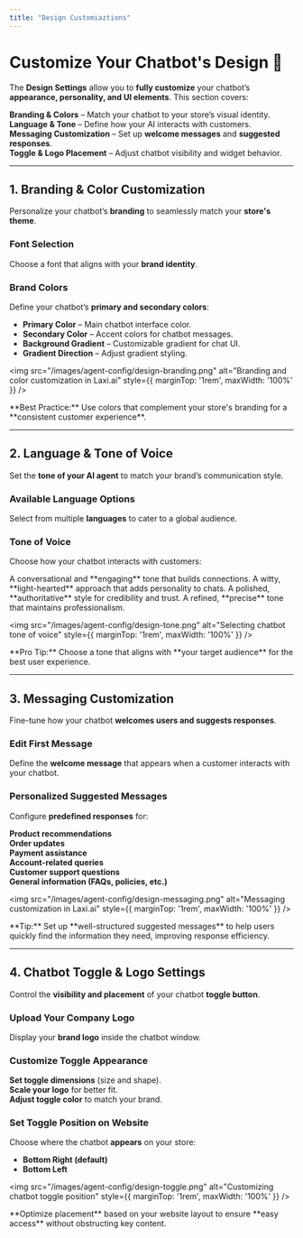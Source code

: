 ```yaml
---
title: "Design Customiaztions"
---
```


# Customize Your Chatbot's Design 🎨  

The **Design Settings** allow you to **fully customize** your chatbot’s **appearance, personality, and UI elements**. This section covers:  

<Icon icon="check" iconType="solid" /> **Branding & Colors** – Match your chatbot to your store’s visual identity.  
<Icon icon="check" iconType="solid" /> **Language & Tone** – Define how your AI interacts with customers.  
<Icon icon="check" iconType="solid" /> **Messaging Customization** – Set up **welcome messages** and **suggested responses**.  
<Icon icon="check" iconType="solid" /> **Toggle & Logo Placement** – Adjust chatbot visibility and widget behavior.  

---

## 1. Branding & Color Customization  

Personalize your chatbot’s **branding** to seamlessly match your **store's theme**.  

### **Font Selection**  
Choose a font that aligns with your **brand identity**.  

### **Brand Colors**  
Define your chatbot’s **primary and secondary colors**:  

- **Primary Color** – Main chatbot interface color.  
- **Secondary Color** – Accent colors for chatbot messages.  
- **Background Gradient** – Customizable gradient for chat UI.  
- **Gradient Direction** – Adjust gradient styling.  

<img src="/images/agent-config/design-branding.png" alt="Branding and color customization in Laxi.ai" style={{ marginTop: '1rem', maxWidth: '100%' }} />

<Info>
**Best Practice:** Use colors that complement your store's branding for a **consistent customer experience**.
</Info>

---

## 2. Language & Tone of Voice  

Set the **tone of your AI agent** to match your brand’s communication style.  

### **Available Language Options**  
Select from multiple **languages** to cater to a global audience.  

### **Tone of Voice**  
Choose how your chatbot interacts with customers:  

<CardGroup cols={2}>
  <Card title="😊 Friendly">
    A conversational and **engaging** tone that builds connections.  
  </Card>
  <Card title="😁 Funny">
    A witty, **light-hearted** approach that adds personality to chats.  
  </Card>
  <Card title="🎯 Professional">
    A polished, **authoritative** style for credibility and trust.  
  </Card>
  <Card title="⚜️ Formal">
    A refined, **precise** tone that maintains professionalism.  
  </Card>
</CardGroup>

<img src="/images/agent-config/design-tone.png" alt="Selecting chatbot tone of voice" style={{ marginTop: '1rem', maxWidth: '100%' }} />

<Note>
**Pro Tip:** Choose a tone that aligns with **your target audience** for the best user experience.
</Note>

---

## 3. Messaging Customization  

Fine-tune how your chatbot **welcomes users and suggests responses**.  

### **Edit First Message**  
Define the **welcome message** that appears when a customer interacts with your chatbot.  

### **Personalized Suggested Messages**  
Configure **predefined responses** for:  

<Icon icon="check" iconType="solid" /> **Product recommendations**  
<Icon icon="check" iconType="solid" /> **Order updates**  
<Icon icon="check" iconType="solid" /> **Payment assistance**  
<Icon icon="check" iconType="solid" /> **Account-related queries**  
<Icon icon="check" iconType="solid" /> **Customer support questions**  
<Icon icon="check" iconType="solid" /> **General information (FAQs, policies, etc.)**  

<img src="/images/agent-config/design-messaging.png" alt="Messaging customization in Laxi.ai" style={{ marginTop: '1rem', maxWidth: '100%' }} />

<Tip>
**Tip:** Set up **well-structured suggested messages** to help users quickly find the information they need, improving response efficiency.
</Tip>

---

## 4. Chatbot Toggle & Logo Settings  

Control the **visibility and placement** of your chatbot **toggle button**.  

### **Upload Your Company Logo**  
Display your **brand logo** inside the chatbot window.  

### **Customize Toggle Appearance**  
<Icon icon="check" iconType="solid" /> **Set toggle dimensions** (size and shape).  
<Icon icon="check" iconType="solid" /> **Scale your logo** for better fit.  
<Icon icon="check" iconType="solid" /> **Adjust toggle color** to match your brand.  

### **Set Toggle Position on Website**  
Choose where the chatbot **appears** on your store:  
- **Bottom Right (default)**  
- **Bottom Left**  

<img src="/images/agent-config/design-toggle.png" alt="Customizing chatbot toggle position" style={{ marginTop: '1rem', maxWidth: '100%' }} />

<Tip>
**Optimize placement** based on your website layout to ensure **easy access** without obstructing key content.
</Tip>
